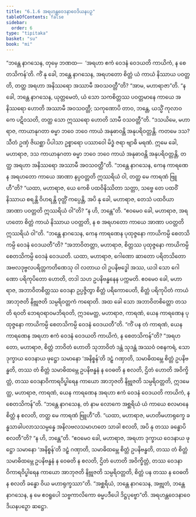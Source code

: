 ```yaml
---
title: "6.1.6 အရဟန္တဝေဒနာဝေဒိယနပဉှ"
tableOfContents: false
sidebar:
  order: 6
type: "tipitaka"
basket: "su"
book: "mi"
---
```



<DynamicBreadcrumb />

<Division number="176" book="mi" e="ch" v="28">

<Paragraph number="1120" book="mi">
“ဘန္တေ နာဂသေန, တုမှေ ဘဏထ—  ‘အရဟာ ဧကံ ဝေဒနံ ဝေဒယတိ ကာယိကံ, န စေတသိကန်’တိ. ကိံ နု ခေါ, ဘန္တေ နာဂသေန, အရဟတော စိတ္တံ ယံ ကာယံ နိဿာယ ပဝတ္တတိ, တတ္ထ အရဟာ အနိဿရော အဿာမီ အဝသဝတ္တီ”တိ? “အာမ, မဟာရာဇာ”တိ. “န ခေါ, ဘန္တေ နာဂသေန, ယုတ္တမေတံ, ယံ သော သကစိတ္တဿ ပဝတ္တမာနေ ကာယေ အနိဿရော ဟောတိ အဿာမီ အဝသဝတ္တီ; သကုဏောပိ တာဝ, ဘန္တေ, ယသ္မိံ ကုလာဝကေ ပဋိဝသတိ, တတ္ထ သော ဣဿရော ဟောတိ သာမီ ဝသဝတ္တီ”တိ.
</Paragraph>

<Paragraph number="1121" book="mi">
“ဒသယိမေ, မဟာရာဇ, ကာယာနုဂတာ ဓမ္မာ ဘဝေ ဘဝေ ကာယံ အနုဓာဝန္တိ အနုပရိဝတ္တန္တိ. ကတမေ ဒသ? သီတံ ဥဏှံ ဇိဃစ္ဆာ ပိပါသာ ဥစ္စာရော ပဿာဝေါ မိဒ္ဓံ ဇရာ ဗျာဓိ မရဏံ. ဣမေ ခေါ, မဟာရာဇ, ဒသ ကာယာနုဂတာ ဓမ္မာ ဘဝေ ဘဝေ ကာယံ အနုဓာဝန္တိ အနုပရိဝတ္တန္တိ, တတ္ထ အရဟာ အနိဿရော အဿာမီ အဝသဝတ္တီ”တိ.
</Paragraph>

<Paragraph number="1122" book="mi">
“ဘန္တေ နာဂသေန, ကေန ကာရဏေန အရဟတော ကာယေ အာဏာ နပ္ပဝတ္တတိ ဣဿရိယံ ဝါ, တတ္ထ မေ ကာရဏံ ဗြူဟီ”တိ? “ယထာ, မဟာရာဇ, ယေ ကေစိ ပထဝိနိဿိတာ သတ္တာ, သဗ္ဗေ တေ ပထဝိံ နိဿာယ စရန္တိ ဝိဟရန္တိ ဝုတ္တိံ ကပ္ပေန္တိ, အပိ နု ခေါ, မဟာရာဇ, တေသံ ပထဝိယာ အာဏာ ပဝတ္တတိ ဣဿရိယံ ဝါ”တိ? “န ဟိ, ဘန္တေ”တိ. “ဧဝမေဝ ခေါ, မဟာရာဇ, အရဟတော စိတ္တံ ကာယံ နိဿာယ ပဝတ္တတိ, န စ အရဟတော ကာယေ အာဏာ ပဝတ္တတိ ဣဿရိယံ ဝါ”တိ.
</Paragraph>

<Paragraph number="1123" book="mi">
“ဘန္တေ နာဂသေန, ကေန ကာရဏေန ပုထုဇ္ဇနော ကာယိကမ္ပိ စေတသိကမ္ပိ ဝေဒနံ ဝေဒယတီ”တိ? “အဘာဝိတတ္တာ, မဟာရာဇ, စိတ္တဿ ပုထုဇ္ဇနော ကာယိကမ္ပိ စေတသိကမ္ပိ ဝေဒနံ ဝေဒယတိ. ယထာ, မဟာရာဇ, ဂေါဏော ဆာတော ပရိတသိတော အဗလဒုဗ္ဗလပရိတ္တကတိဏေသု ဝါ လတာယ ဝါ ဥပနိဗဒ္ဓေါ အဿ, ယဒါ သော ဂေါဏော ပရိကုပိတော ဟောတိ, တဒါ သဟ ဥပနိဗန္ဓနေန ပက္ကမတိ. ဧဝမေဝ ခေါ, မဟာရာဇ, အဘာဝိတစိတ္တဿ ဝေဒနာ ဥပ္ပဇ္ဇိတွာ စိတ္တံ ပရိကောပေတိ, စိတ္တံ ပရိကုပိတံ ကာယံ အာဘုဇတိ နိဗ္ဘုဇတိ သမ္ပရိဝတ္တကံ ကရောတိ. အထ ခေါ သော အဘာဝိတစိတ္တော တသတိ ရဝတိ ဘေရဝရာဝမဘိရဝတိ, ဣဒမေတ္ထ, မဟာရာဇ, ကာရဏံ, ယေန ကာရဏေန ပုထုဇ္ဇနော ကာယိကမ္ပိ စေတသိကမ္ပိ ဝေဒနံ ဝေဒယတီ”တိ.
</Paragraph>

<Paragraph number="1124" book="mi">
“ကိံ ပန တံ ကာရဏံ, ယေန ကာရဏေန အရဟာ ဧကံ ဝေဒနံ ဝေဒယတိ ကာယိကံ, န စေတသိကန်”တိ? “အရဟတော, မဟာရာဇ, စိတ္တံ ဘာဝိတံ ဟောတိ သုဘာဝိတံ ဒန္တံ သုဒန္တံ အဿဝံ ဝစနကရံ, သော ဒုက္ခာယ ဝေဒနာယ ဖုဋ္ဌော သမာနော ‘အနိစ္စန်’တိ ဒဠှံ ဂဏှာတိ, သမာဓိထမ္ဘေ စိတ္တံ ဥပနိဗန္ဓတိ, တဿ တံ စိတ္တံ သမာဓိထမ္ဘေ ဥပနိဗန္ဓနံ န ဝေဓတိ န စလတိ, ဌိတံ ဟောတိ အဝိက္ခိတ္တံ, တဿ ဝေဒနာဝိကာရဝိပ္ဖါရေန ကာယော အာဘုဇတိ နိဗ္ဘုဇတိ သမ္ပရိဝတ္တတိ, ဣဒမေတ္ထ, မဟာရာဇ, ကာရဏံ, ယေန ကာရဏေန အရဟာ ဧကံ ဝေဒနံ ဝေဒယတိ ကာယိကံ, န စေတသိကန်”တိ.
</Paragraph>

<Paragraph number="1125" book="mi">
“ဘန္တေ နာဂသေန, တံ နာမ လောကေ အစ္ဆရိယံ ယံ ကာယေ စလမာနေ စိတ္တံ န စလတိ, တတ္ထ မေ ကာရဏံ ဗြူဟီ”တိ. “ယထာ, မဟာရာဇ, မဟတိမဟာရုက္ခေ ခန္ဓသာခါပလာသသမ္ပန္နေ အနိလဗလသမာဟတေ သာခါ စလတိ, အပိ နု တဿ ခန္ဓောပိ စလတီ”တိ? “န ဟိ, ဘန္တေ”တိ. “ဧဝမေဝ ခေါ, မဟာရာဇ, အရဟာ ဒုက္ခာယ ဝေဒနာယ ဖုဋ္ဌော သမာနော ‘အနိစ္စန်’တိ ဒဠှံ ဂဏှာတိ, သမာဓိထမ္ဘေ စိတ္တံ ဥပနိဗန္ဓတိ, တဿ တံ စိတ္တံ သမာဓိထမ္ဘေ ဥပနိဗန္ဓနံ န ဝေဓတိ န စလတိ, ဌိတံ ဟောတိ အဝိက္ခိတ္တံ, တဿ ဝေဒနာဝိကာရဝိပ္ဖါရေန ကာယော အာဘုဇတိ နိဗ္ဘုဇတိ သမ္ပရိဝတ္တတိ, စိတ္တံ ပန တဿ န ဝေဓတိ န စလတိ ခန္ဓော ဝိယ မဟာရုက္ခဿာ”တိ. “အစ္ဆရိယံ, ဘန္တေ နာဂသေန, အဗ္ဘုတံ, ဘန္တေ နာဂသေန, န မေ ဧဝရူပေါ သဗ္ဗကာလိကော ဓမ္မပဒီပေါ ဒိဋ္ဌပုဗ္ဗော”တိ.

</Paragraph>
</Division>

<Paragraph number="1126" type="center" book="mi">
အရဟန္တဝေဒနာဝေဒိယနပဉှော ဆဋ္ဌော.
</Paragraph>